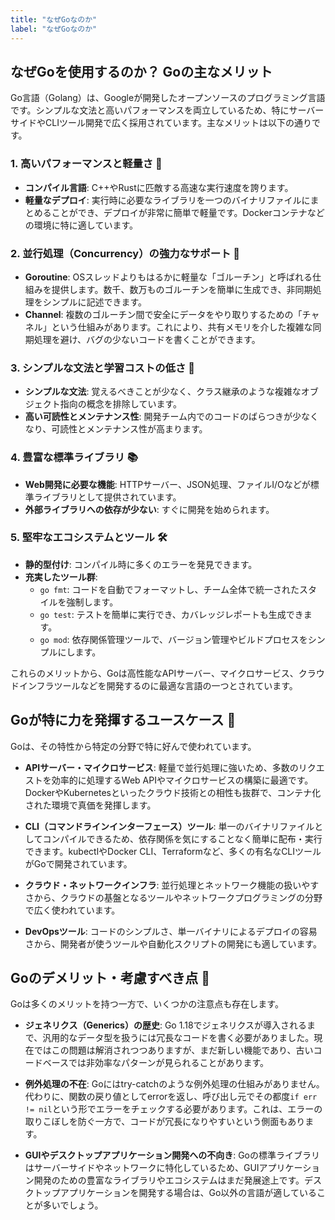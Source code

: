 ```yaml
---
title: "なぜGoなのか"
label: "なぜGoなのか"
---
```


## なぜGoを使用するのか？ Goの主なメリット

Go言語（Golang）は、Googleが開発したオープンソースのプログラミング言語です。シンプルな文法と高いパフォーマンスを両立しているため、特にサーバーサイドやCLIツール開発で広く採用されています。主なメリットは以下の通りです。

### 1. 高いパフォーマンスと軽量さ 🚀

- **コンパイル言語**: C++やRustに匹敵する高速な実行速度を誇ります。
- **軽量なデプロイ**: 実行時に必要なライブラリを一つのバイナリファイルにまとめることができ、デプロイが非常に簡単で軽量です。Dockerコンテナなどの環境に特に適しています。

### 2. 並行処理（Concurrency）の強力なサポート 🧵

- **Goroutine**: OSスレッドよりもはるかに軽量な「ゴルーチン」と呼ばれる仕組みを提供します。数千、数万ものゴルーチンを簡単に生成でき、非同期処理をシンプルに記述できます。
- **Channel**: 複数のゴルーチン間で安全にデータをやり取りするための「チャネル」という仕組みがあります。これにより、共有メモリを介した複雑な同期処理を避け、バグの少ないコードを書くことができます。

### 3. シンプルな文法と学習コストの低さ 🧠

- **シンプルな文法**: 覚えるべきことが少なく、クラス継承のような複雑なオブジェクト指向の概念を排除しています。
- **高い可読性とメンテナンス性**: 開発チーム内でのコードのばらつきが少なくなり、可読性とメンテナンス性が高まります。

### 4. 豊富な標準ライブラリ 📚

- **Web開発に必要な機能**: HTTPサーバー、JSON処理、ファイルI/Oなどが標準ライブラリとして提供されています。
- **外部ライブラリへの依存が少ない**: すぐに開発を始められます。

### 5. 堅牢なエコシステムとツール 🛠️

- **静的型付け**: コンパイル時に多くのエラーを発見できます。
- **充実したツール群**:
  - `go fmt`: コードを自動でフォーマットし、チーム全体で統一されたスタイルを強制します。
  - `go test`: テストを簡単に実行でき、カバレッジレポートも生成できます。
  - `go mod`: 依存関係管理ツールで、バージョン管理やビルドプロセスをシンプルにします。

これらのメリットから、Goは高性能なAPIサーバー、マイクロサービス、クラウドインフラツールなどを開発するのに最適な言語の一つとされています。

## Goが特に力を発揮するユースケース 💼

Goは、その特性から特定の分野で特に好んで使われています。

- **APIサーバー・マイクロサービス**: 軽量で並行処理に強いため、多数のリクエストを効率的に処理するWeb APIやマイクロサービスの構築に最適です。DockerやKubernetesといったクラウド技術との相性も抜群で、コンテナ化された環境で真価を発揮します。

- **CLI（コマンドラインインターフェース）ツール**: 単一のバイナリファイルとしてコンパイルできるため、依存関係を気にすることなく簡単に配布・実行できます。kubectlやDocker CLI、Terraformなど、多くの有名なCLIツールがGoで開発されています。

- **クラウド・ネットワークインフラ**: 並行処理とネットワーク機能の扱いやすさから、クラウドの基盤となるツールやネットワークプログラミングの分野で広く使われています。

- **DevOpsツール**: コードのシンプルさ、単一バイナリによるデプロイの容易さから、開発者が使うツールや自動化スクリプトの開発にも適しています。

## Goのデメリット・考慮すべき点 🤔

Goは多くのメリットを持つ一方で、いくつかの注意点も存在します。

- **ジェネリクス（Generics）の歴史**: Go 1.18でジェネリクスが導入されるまで、汎用的なデータ型を扱うには冗長なコードを書く必要がありました。現在ではこの問題は解消されつつありますが、まだ新しい機能であり、古いコードベースでは非効率なパターンが見られることがあります。

- **例外処理の不在**: Goにはtry-catchのような例外処理の仕組みがありません。代わりに、関数の戻り値としてerrorを返し、呼び出し元でその都度`if err != nil`という形でエラーをチェックする必要があります。これは、エラーの取りこぼしを防ぐ一方で、コードが冗長になりやすいという側面もあります。

- **GUIやデスクトップアプリケーション開発への不向き**: Goの標準ライブラリはサーバーサイドやネットワークに特化しているため、GUIアプリケーション開発のための豊富なライブラリやエコシステムはまだ発展途上です。デスクトップアプリケーションを開発する場合は、Go以外の言語が適していることが多いでしょう。